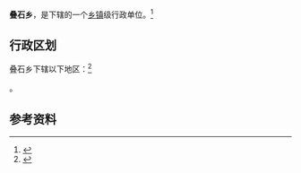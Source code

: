 {{中国乡级行政区|35/09/82/201/000}}

'''叠石乡'''，是{{PRC admin/fullname|35/09/82/201/000|3}}下辖的一个[[乡镇|乡镇]]级行政单位。<ref>{{PRC admin/ref sgc|{{PRC admin/parent|35/09/82/201/000}}}}</ref>

== 行政区划 ==

叠石乡下辖以下地区：<ref>{{PRC admin/ref sgc|35/09/82/201/000}}</ref>

{{PRC admin/children|35/09/82/201/000}}。

== 参考资料 ==

{{reflist}}

{{行政区划小作品}}
{{PRC admin/navcat|35/09/82/201/000}}